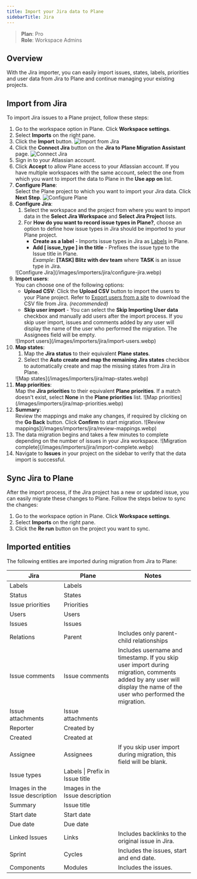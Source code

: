 ```yaml
---
title: Import your Jira data to Plane
sidebarTitle: Jira
---
```

> **Plan**: Pro   
> **Role**: Workspace Admins

## Overview

With the Jira importer, you can easily import issues, states, labels, priorities and user data from Jira to Plane and continue managing your existing projects.

## Import from Jira

To import Jira issues to a Plane project, follow these steps:

1. Go to the workspace option in Plane. Click **Workspace settings**.
2. Select **Imports** on the right pane. 
3. Click the **Import** button.
        <Frame>![Import from Jira](/images/importers/jira/import-from-jira.webp)</Frame>
4. Click the **Connect Jira** button on the **Jira to Plane Migration Assistant** page.
        <Frame>![Connect Jira](/images/importers/jira/connect-jira.webp)</Frame>
5. Sign in to your Atlassian account.
6. Click **Accept** to allow Plane access to your Atlassian account. If you have multiple workspaces with the same account, select the one from which you want to import the data to Plane in the **Use app on** list.
7. **Configure Plane**:   
    Select the Plane project to which you want to import your Jira data. Click **Next Step**.
        <Frame>![Configure Plane](/images/importers/jira/configure-plane.webp)</Frame>
8. **Configure Jira**:  
    1. Select the workspace and the project from where you want to import data in the **Select Jira Workspace** and **Select Jira Project** lists.
    2. For **How do you want to record issue types in Plane?**, choose an option to define how issue types in Jira should be imported to your Plane project.
        - **Create as a label** - Imports issue types in Jira as [Labels](https://docs.plane.so/core-concepts/projects/run-project#manage-labels) in Plane.
        - **Add [ issue_type ] in the title** - Prefixes the issue type to the Issue title in Plane.   
        *Example*: **[TASK] Blitz with dev team** where **TASK** is an issue type in Jira.
    <Frame>![Configure Jira](/images/importers/jira/configure-jira.webp)</Frame>
10. **Import users**:  
    You can choose one of the following options:
    - **Upload CSV**: Click the **Upload CSV** button to import the users to your Plane project. Refer to [Export users from a site](https://support.atlassian.com/organization-administration/docs/export-users-from-a-site/) to download the CSV file from Jira. *(recommended)* 
    - **Skip user import** - You can select the **Skip Importing User data** checkbox and manually add users after the import process.
        <Warning>If you skip user import, issues and comments added by any user will display the name of the user who performed the migration. The Assignees field will be empty.</Warning>
    <Frame>![Import users](/images/importers/jira/import-users.webp)</Frame>
10. **Map states**:
    1. Map the **Jira status** to their equivalent **Plane states**.
    2. Select the **Auto create and map the remaining Jira states** checkbox to automatically create and map the missing states from Jira in Plane.
    <Frame>![Map states](/images/importers/jira/map-states.webp)</Frame>
11. **Map priorities**:  
    Map the **Jira priorities** to their equivalent **Plane priorities**. If a match doesn't exist, select **None** in the **Plane priorities** list.
    <Frame>![Map priorities](/images/importers/jira/map-priorities.webp)</Frame>
12. **Summary**:   
    Review the mappings and make any changes, if required by clicking on the **Go Back** button. Click **Confirm** to start migration.
    <Frame>![Review mappings](/images/importers/jira/review-mappings.webp)</Frame>
13. The data migration begins and takes a few minutes to complete depending on the number of issues in your Jira workspace. 
    <Frame>![Migration complete](/images/importers/jira/import-complete.webp)</Frame>
14. Navigate to **Issues** in your project on the sidebar to verify that the data import is successful. 

## Sync Jira to Plane

After the import process, if the Jira project has a new or updated issue, you can easily migrate these changes to Plane. Follow the steps below to sync the changes:

1. Go to the workspace option in Plane. Click **Workspace settings**.
2. Select **Imports** on the right pane. 
3. Click the **Re run** button on the project you want to sync.

## Imported entities

The following entities are imported during migration from Jira to Plane:

| Jira | Plane | Notes|
|--------------| ------------------- |---- |
| Labels | Labels | |
| Status | States | |
| Issue priorities | Priorities | |
| Users | Users | |
| Issues | Issues | |
| Relations | Parent | Includes only parent-child relationships |
| Issue&nbsp;comments | Issue&nbsp;comments |Includes username and timestamp. If you skip user import during migration, comments added by any user will display the name of the user who performed the migration.|
| Issue attachments | Issue attachments | |
| Reporter | Created by | |
| Created | Created at | |
| Assignee | Assignees | If you skip user import during migration, this field will be blank.|
| Issue types | Labels \| Prefix in Issue title | |
| Images in the Issue description | Images in the Issue description | |
| Summary | Issue title | |
| Start date | Start date | |
| Due date | Due date | |
| Linked Issues | Links | Includes backlinks to the original issue in Jira.|
| Sprint | Cycles | Includes the issues, start and end date. |
| Components | Modules | Includes the issues. |

